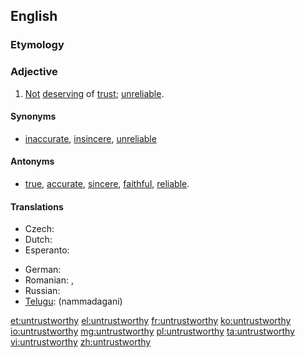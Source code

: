 ==English==

===Etymology===
{{prefix|un|trustworthy}}

===Adjective===
{{en-adj}}

# [[not|Not]] [[deserve|deserving]] of [[trust]]; [[unreliable]].

====Synonyms====
* {{sense|not deserving of trust, unreliable}} [[inaccurate]], [[insincere]], [[unreliable]]

====Antonyms====
* {{sense|not deserving of trust, unreliable}} [[true]], [[accurate]], [[sincere]], [[faithful]], [[reliable]].

====Translations====
{{trans-top|not deserving of trust; unreliable}}
* Czech: {{t-|cs|nedůvěryhodný|m}}
* Dutch: {{t+|nl|onbetrouwbaar}}
* Esperanto: {{t-|eo|malfidinda}}
{{trans-mid}}
* German: {{t-|de|unzuverlässig}}
* Romanian: {{t+|ro|îndoielnic}}, {{t-|ro|nesigur}}
* Russian: {{t+|ru|прощелыга|sc=Cyrl}}
* [[Telugu]]: {{t-|te|నమ్మదగని}} (nammadagani)
{{trans-bottom}}

[[et:untrustworthy]]
[[el:untrustworthy]]
[[fr:untrustworthy]]
[[ko:untrustworthy]]
[[io:untrustworthy]]
[[mg:untrustworthy]]
[[pl:untrustworthy]]
[[ta:untrustworthy]]
[[vi:untrustworthy]]
[[zh:untrustworthy]]